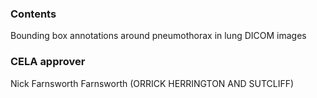 ### Contents
Bounding box annotations around pneumothorax in lung DICOM images

### CELA approver
Nick Farnsworth Farnsworth (ORRICK HERRINGTON AND SUTCLIFF)